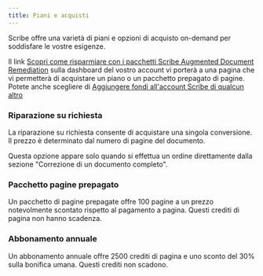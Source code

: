 ```yaml
---
title: Piani e acquisti
---
```



Scribe offre una varietà di piani e opzioni di acquisto on-demand per soddisfare le vostre esigenze.

Il link [Scopri come risparmiare con i pacchetti Scribe Augmented Document Remediation](https://scribeit.io/signup/documents_upsell) sulla dashboard del vostro account vi porterà a una pagina che vi permetterà di acquistare un piano o un pacchetto prepagato di pagine. Potete anche scegliere di [Aggiungere fondi all'account Scribe di qualcun altro](https://scribeit.io/signup/account_credit?state=%7B%22return_to%22%3A%22%2F%22%7D)

### Riparazione su richiesta

La riparazione su richiesta consente di acquistare una singola conversione. Il prezzo è determinato dal numero di pagine del documento.

Questa opzione appare solo quando si effettua un ordine direttamente dalla sezione "Correzione di un documento completo".

### Pacchetto pagine prepagato

Un pacchetto di pagine prepagate offre 100 pagine a un prezzo notevolmente scontato rispetto al pagamento a pagina. Questi crediti di pagina non hanno scadenza.

### Abbonamento annuale

Un abbonamento annuale offre 2500 crediti di pagina e uno sconto del 30% sulla bonifica umana. Questi crediti non scadono.

